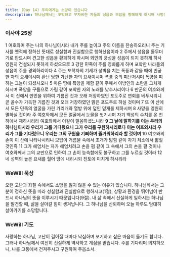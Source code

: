```yaml
---
title: (Day 14) 우리에게는 소망이 있습니다
description: 하나님께서는 포악하고 무자비한 자들의 성읍과 모압을 황폐하게 하시며 사망을 영원히 멸하십니다. 그 하나님의 이름을 높이며 찬양합니다.
---
```


### 이사야 25장
1 여호와여 주는 나의 하나님이시라 내가 주를 높이고 주의 이름을 찬송하오리니 주는 기사를 옛적에 정하신 뜻대로 성실함과 진실함으로 행하셨음이라 2 주께서 성읍을 돌무더기로 만드시며 견고한 성읍을 황폐하게 하시며 외인의 궁성을 성읍이 되지 못하게 하사 영원히 건설되지 못하게 하셨으므로 3 강한 민족이 주를 영화롭게 하며 포학한 나라들의 성읍이 주를 경외하리이다 4 주는 포학자의 기세가 성벽을 치는 폭풍과 같을 때에 빈궁한 자의 요새이시며 환난 당한 가난한 자의 요새이시며 폭풍 중의 피난처시며 폭양을 피하는 그늘이 되셨사오니 5 마른 땅에 폭양을 제함 같이 주께서 이방인의 소란을 그치게 하시며 폭양을 구름으로 가림 같이 포학한 자의 노래를 낮추시리이다 6 만군의 여호와께서 이 산에서 만민을 위하여 기름진 것과 오래 저장하였던 포도주로 연회를 베푸시리니 곧 골수가 가득한 기름진 것과 오래 저장하였던 맑은 포도주로 하실 것이며 7 또 이 산에서 모든 민족의 얼굴을 가린 가리개와 열방 위에 덮인 덮개를 제하시며 8 사망을 영원히 멸하실 것이라 주 여호와께서 모든 얼굴에서 눈물을 씻기시며 자기 백성의 수치를 온 천하에서 제하시리라 여호와께서 이같이 말씀하셨느니라 **9 그 날에 말하기를 이는 우리의 하나님이시라 우리가 그를 기다렸으니 그가 우리를 구원하시리로다 이는 여호와시라 우리가 그를 기다렸으니 우리는 그의 구원을 기뻐하며 즐거워하리라 할 것이며** 10 여호와의 손이 이 산에 나타나시리니 모압이 거름물 속에서 초개가 밟힘 같이 자기 처소에서 밟힐 것인즉 11 그가 헤엄치는 자가 헤엄치려고 손을 폄 같이 그 속에서 그의 손을 펼 것이나 여호와께서 그의 교만으로 인하여 그 손이 능숙함에도 불구하고 그를 누르실 것이라 12 네 성벽의 높은 요새를 헐어 땅에 내리시되 진토에 미치게 하시리라

### WeWill 묵상
오랜 고난과 좌절 속에서도 소망을 잃지 않을 수 있는 이유가 있습니다. 하나님께서는 그분이 정하신 뜻을 따라 성실함과 진실함으로 행하시고(1절), 상황과 환경을 뛰어넘어 반드시 하나님의 뜻을 이루시기 때문입니다(9절). 내 삶 속에서 신실하게 일하시는 하나님을 발견할 때, 삶을 살아갈 힘이 생겨납니다. 그 하나님을 신뢰하며 오늘 하루도 담대히 살아가기를 소망합니다.

### WeWill 기도
사랑하는 하나님, 고난이 길어질 때마다 낙심하며 포기하고 싶은 마음이 들기도 합니다. 그러나 하나님께서 여전히 신실하게 역사하고 계심을 믿습니다. 주를 기다리며 의지하오니, 나를 고통에서 건져주시고 구원하여 주옵소서.
